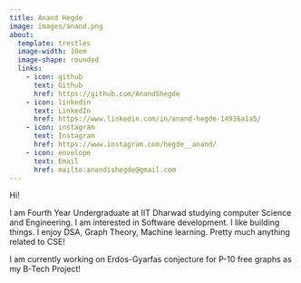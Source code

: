 ```yaml
---
title: Anand Hegde
image: images/anand.png
about:
  template: trestles
  image-width: 10em
  image-shape: rounded
  links:
    - icon: github
      text: Github
      href: https://github.com/AnandShegde
    - icon: linkedin
      text: LinkedIn
      href: https://www.linkedin.com/in/anand-hegde-14936a1a5/  
    - icon: instagram
      text: Instagram
      href: https://www.instagram.com/hegde__anand/
    - icon: envelope
      text: Email
      href: mailto:anandishegde@gmail.com
---
```


Hi!

I am Fourth Year Undergraduate at IIT Dharwad studying computer Science and Engineering. I am interested in Software development. I like building things. I enjoy DSA, Graph Theory, Machine learning. Pretty much anything related to CSE!

I am currently working on Erdos-Gyarfas conjecture for P-10 free graphs as my B-Tech Project!